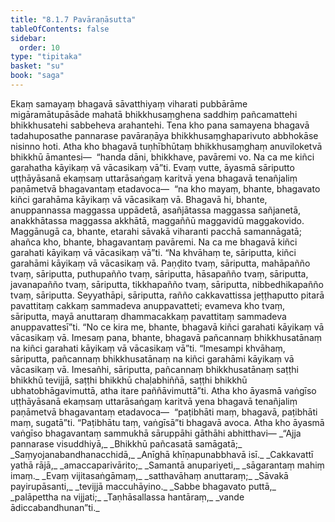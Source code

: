 ```yaml
---
title: "8.1.7 Pavāraṇāsutta"
tableOfContents: false
sidebar:
  order: 10
type: "tipitaka"
basket: "su"
book: "saga"
---
```



<DynamicBreadcrumb />

<Division number="215" book="saga" bookNo="12" page="192">

<Paragraph number="1336" book="saga">
Ekaṃ samayaṃ bhagavā sāvatthiyaṃ viharati pubbārāme migāramātupāsāde mahatā bhikkhusaṃghena saddhiṃ pañcamattehi bhikkhusatehi sabbeheva arahantehi. Tena kho pana samayena bhagavā tadahuposathe pannarase pavāraṇāya bhikkhusaṃghaparivuto abbhokāse nisinno hoti. Atha kho bhagavā tuṇhībhūtaṃ bhikkhusaṃghaṃ anuviloketvā bhikkhū āmantesi—  “handa dāni, bhikkhave, pavāremi vo. Na ca me kiñci garahatha kāyikaṃ vā vācasikaṃ vā”ti.
</Paragraph>

<Paragraph number="1337" book="saga">
Evaṃ vutte, āyasmā sāriputto uṭṭhāyāsanā ekaṃsaṃ uttarāsaṅgaṃ karitvā yena bhagavā tenañjaliṃ paṇāmetvā bhagavantaṃ etadavoca—  “na kho mayaṃ, bhante, bhagavato kiñci garahāma kāyikaṃ vā vācasikaṃ vā. Bhagavā hi, bhante, anuppannassa maggassa uppādetā, asañjātassa maggassa sañjanetā, anakkhātassa maggassa akkhātā, maggaññū maggavidū maggakovido. Maggānugā ca, bhante, etarahi sāvakā viharanti pacchā samannāgatā; ahañca kho, bhante, bhagavantaṃ pavāremi. Na ca me bhagavā kiñci garahati kāyikaṃ vā vācasikaṃ vā”ti.
</Paragraph>

<Paragraph number="1338" book="saga">
“Na khvāhaṃ te, sāriputta, kiñci garahāmi kāyikaṃ vā vācasikaṃ vā. Paṇḍito tvaṃ, sāriputta, mahāpañño tvaṃ, sāriputta, puthupañño tvaṃ, sāriputta, hāsapañño tvaṃ, sāriputta, javanapañño tvaṃ, sāriputta, tikkhapañño tvaṃ, sāriputta, nibbedhikapañño tvaṃ, sāriputta. Seyyathāpi, sāriputta, rañño cakkavattissa jeṭṭhaputto pitarā pavattitaṃ cakkaṃ sammadeva anuppavatteti; evameva kho tvaṃ, sāriputta, mayā anuttaraṃ dhammacakkaṃ pavattitaṃ sammadeva anuppavattesī”ti.
</Paragraph>

<Paragraph number="1339" book="saga">
“No ce kira me, bhante, bhagavā kiñci garahati kāyikaṃ vā vācasikaṃ vā. Imesaṃ pana, bhante, bhagavā pañcannaṃ bhikkhusatānaṃ na kiñci garahati kāyikaṃ vā vācasikaṃ vā”ti. “Imesampi khvāhaṃ, sāriputta, pañcannaṃ bhikkhusatānaṃ na kiñci garahāmi kāyikaṃ vā vācasikaṃ vā. Imesañhi, sāriputta, pañcannaṃ bhikkhusatānaṃ saṭṭhi bhikkhū tevijjā, saṭṭhi bhikkhū chaḷabhiññā, saṭṭhi bhikkhū ubhatobhāgavimuttā, atha itare paññāvimuttā”ti.
</Paragraph>

<Paragraph number="1340" book="saga">
Atha kho āyasmā vaṅgīso uṭṭhāyāsanā ekaṃsaṃ uttarāsaṅgaṃ karitvā yena bhagavā tenañjaliṃ paṇāmetvā bhagavantaṃ etadavoca—  “paṭibhāti maṃ, bhagavā, paṭibhāti maṃ, sugatā”ti. “Paṭibhātu taṃ, vaṅgīsā”ti bhagavā avoca. Atha kho āyasmā vaṅgīso bhagavantaṃ sammukhā sāruppāhi gāthāhi abhitthavi—
</Paragraph>

<Paragraph number="1341" type="verses" book="saga">
_“Ajja pannarase visuddhiyā,_  
_Bhikkhū pañcasatā samāgatā;_  
_Saṃyojanabandhanacchidā,_  
_Anīghā khīṇapunabbhavā isī._  

</Paragraph>

<Paragraph number="1342" type="verses" book="saga">
_Cakkavattī yathā rājā,_  
_amaccaparivārito;_  
_Samantā anupariyeti,_  
_sāgarantaṃ mahiṃ imaṃ._  

</Paragraph>

<Paragraph number="1343" type="verses" book="saga">
_Evaṃ vijitasaṅgāmaṃ,_  
_satthavāhaṃ anuttaraṃ;_  
_Sāvakā payirupāsanti,_  
_tevijjā maccuhāyino._  

</Paragraph>

<Paragraph number="1344" type="verses" book="saga">
_Sabbe bhagavato puttā,_  
_palāpettha na vijjati;_  
_Taṇhāsallassa hantāraṃ,_  
_vande ādiccabandhunan”ti._
</Paragraph>
</Division>